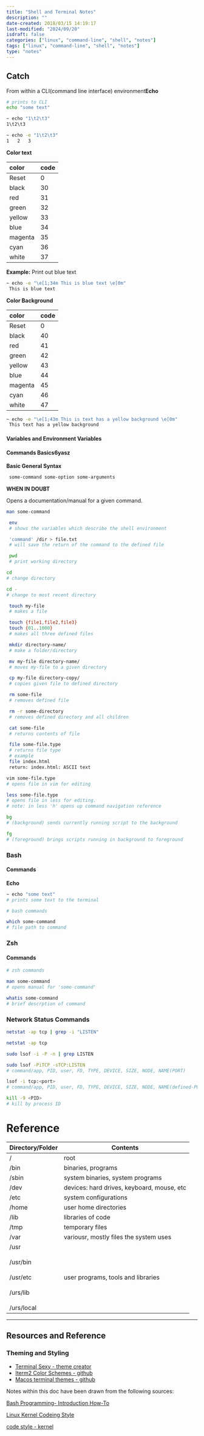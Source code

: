 ```yaml
---
title: "Shell and Terminal Notes"
description: ""
date-created: 2018/03/15 14:19:17
last-modified: "2024/09/20"
isdraft: false
categories: ["linux", "command-line", "shell", "notes"]
tags: ["linux", "command-line", "shell", "notes"]
type: "notes"
---
```


## Catch

From within a CLI(command line interface) environment**Echo**

```sh
# prints to CLI
echo "some text"
```

```sh
~ echo "1\t2\t3"
1\t2\t3

~ echo -e "1\t2\t3"
1	2	3
```

**Color text**

| color   | code |
| :------ | :--- |
| Reset   | 0    |
| black   | 30   |
| red     | 31   |
| green   | 32   |
| yellow  | 33   |
| blue    | 34   |
| magenta | 35   |
| cyan    | 36   |
| white   | 37   |

**Example:** Print out blue text

```sh
~ echo -e "\e[1;34m This is blue text \e[0m"
 This is blue text
```

**Color Background**

| color   | code |
| :------ | :--- |
| Reset   | 0    |
| black   | 40   |
| red     | 41   |
| green   | 42   |
| yellow  | 43   |
| blue    | 44   |
| magenta | 45   |
| cyan    | 46   |
| white   | 47   |

```sh
~ echo -e "\e[1;43m This is text has a yellow background \e[0m"
 This text has a yellow background
```

#### Variables and Environment Variables

#### Commands Basics6yasz  

**Basic General Syntax**

```sh
 some-command some-option some-arguments
```

**WHEN IN DOUBT**

Opens a documentation/manual for a given command.

```bash
man some-command
```

```bash
 env
 # shows the variables which describe the shell environment

 'command' /dir > file.txt
 # will save the return of the command to the defined file

 pwd
 # print working directory

cd
# change directory

cd -
# change to most recent directory

 touch my-file
 # makes a file

 touch {file1,file2,file3}
 touch {01..1000}
 # makes all three defined files

 mkdir directory-name/
 # make a folder/directory

 mv my-file directory-name/
 # moves my-file to a given directory

 cp my-file directory-copy/
 # copies given file to defined directory

 rm some-file
 # removes defined file

 rm -r some-directory
 # removes defined directory and all children

 cat some-file
 # returns contents of file

 file some-file.type
 # returns file type
 # example
 file index.html
 return: index.html: ASCII text

vim some-file.type
# opens file in vim for editing

less some-file.type
# opens file in less for editing.
# note: in less 'h' opens up command navigation reference

bg
# (background) sends currently running script to the background

fg
# (foreground) brings scripts running in background to foreground

```

### Bash

#### Commands

**Echo**

```sh
~ echo "some text"
# prints some text to the terminal
```

```sh
# bash commands

which some-command
# file path to command

```

### Zsh

#### Commands

```sh
# zsh commands

man some-command
# opens manual for 'some-command'

whatis some-command
# brief descrption of command

```

### Network Status Commands

```sh
netstat -ap tcp | grep -i "LISTEN"

netstat -ap tcp

sudo lsof -i -P -n | grep LISTEN

sudo lsof -PiTCP -sTCP:LISTEN
# command/app, PID, user, FD, TYPE, DEVICE, SIZE, NODE, NAME(PORT)

lsof -i tcp:<port>
# command/app, PID, user, FD, TYPE, DEVICE, SIZE, NODE, NAME(defined-PORT)

kill -9 <PID>
# kill by process ID

```


# Reference

| Directory/Folder                                                | Contents                                   |
| --------------------------------------------------------------- | ------------------------------------------ |
| /                                                               | root                                       |
| /bin                                                            | binaries, programs                         |
| /sbin                                                           | system binaries, system programs           |
| /dev                                                            | devices: hard drives, keyboard, mouse, etc |
| /etc                                                            | system configurations                      |
| /home                                                           | user home directories                      |
| /lib                                                            | libraries of code                          |
| /tmp                                                            | temporary files                            |
| /var                                                            | variousr, mostly files the system uses     |
| /usr <br></br> /usr/bin <br></br> /usr/etc <br></br>/urs/lib<br></br>/urs/local | user programs, tools and libraries         |

---

## Resources and Reference

### Theming and Styling 

- [Terminal Sexy - theme creator](https://terminal.sexy/)
- [Iterm2 Color Schemes - github](https://github.com/mbadolato/iTerm2-Color-Schemes)
- [Macos terminal themes - github](https://github.com/lysyi3m/macos-terminal-themes)

Notes within this doc have been drawn from the following sources:

[Bash Programming- Introduction How-To](https://google.github.io/styleguide/shell.xml)

[Linux Kernel Codeing Style](http://tldp.org/HOWTO/Bash-Prog-Intro-HOWTO.html)
  
[code style - kernel](https://www.kernel.org/doc/Documentation/process/coding-style.rst)


